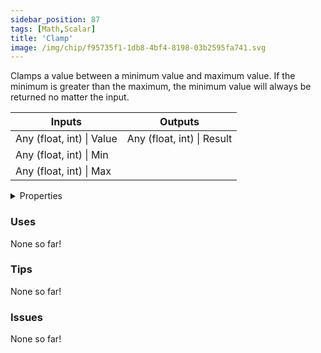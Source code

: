 ```yaml
---
sidebar_position: 87
tags: [Math,Scalar]
title: 'Clamp'
image: /img/chip/f95735f1-1db8-4bf4-8198-03b2595fa741.svg
---
```


Clamps a value between a minimum value and maximum value. If the minimum is greater than the maximum, the minimum value will always be returned no matter the input.



<IChip uuid="f95735f1-1db8-4bf4-8198-03b2595fa741"/>

<table><thead><tr><th>Inputs</th><th>Outputs</th></tr></thead><tbody><tr><td>Any (float, int) | Value</td><td>Any (float, int) | Result</td></tr><tr><td>Any (float, int) | Min</td><td /></tr><tr><td>Any (float, int) | Max</td><td /></tr></tbody></table>

<details>
  <summary>Properties</summary>
  <div>
    <div>
    <table>
      <tbody>
        <tr>
          <td>Is beta required?</td>
          <td>No</td>
        </tr>
        <tr>
          <td>Is chip a trolling risk?</td>
          <td>No</td>
        </tr>
        <tr>
          <td>Is chip a role assignment risk?</td>
          <td>No</td>
        </tr>
        <tr>
          <td>Chip UUID</td>
          <td>f95735f1-1db8-4bf4-8198-03b2595fa741</td>
        </tr>
        <tr>
          <td>Room availability</td>
          <td>Available everywhere</td>
        </tr>
      </tbody>
    </table>
    </div>
  </div>
</details>

### Uses

None so far!

### Tips

None so far!

### Issues

None so far!